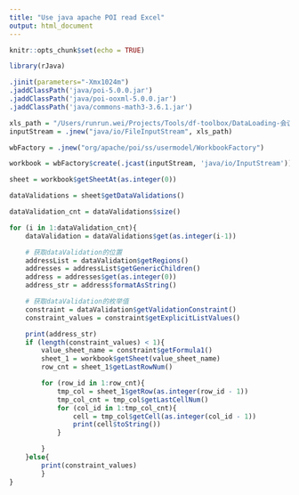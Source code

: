 ```yaml
---
title: "Use java apache POI read Excel"
output: html_document
---
```


```r
knitr::opts_chunk$set(echo = TRUE)
```


```r
library(rJava)
```

```r
.jinit(parameters="-Xmx1024m")
.jaddClassPath('java/poi-5.0.0.jar')
.jaddClassPath('java/poi-ooxml-5.0.0.jar')
.jaddClassPath('java/commons-math3-3.6.1.jar')

```

```r
xls_path = "/Users/runrun.wei/Projects/Tools/df-toolbox/DataLoading-会议与文档/Mock4新模板/5.09-Vendor Master-Company infomation-Supplier company import template.xls"
inputStream = .jnew("java/io/FileInputStream", xls_path)

wbFactory = .jnew("org/apache/poi/ss/usermodel/WorkbookFactory")

workbook = wbFactory$create(.jcast(inputStream, 'java/io/InputStream'))

sheet = workbook$getSheetAt(as.integer(0))

dataValidations = sheet$getDataValidations()
```

```r
dataValidation_cnt = dataValidations$size()

for (i in 1:dataValidation_cnt){
    dataValidation = dataValidations$get(as.integer(i-1))

    # 获取dataValidation的位置
    addressList = dataValidation$getRegions()
    addresses = addressList$getGenericChildren()
    address = addresses$get(as.integer(0))
    address_str = address$formatAsString()

    # 获取dataValidation的枚举值
    constraint = dataValidation$getValidationConstraint()
    constraint_values = constraint$getExplicitListValues()

    print(address_str)
    if (length(constraint_values) < 1){
        value_sheet_name = constraint$getFormula1()
        sheet_1 = workbook$getSheet(value_sheet_name)
        row_cnt = sheet_1$getLastRowNum()

        for (row_id in 1:row_cnt){
            tmp_col = sheet_1$getRow(as.integer(row_id - 1))
            tmp_col_cnt = tmp_col$getLastCellNum()
            for (col_id in 1:tmp_col_cnt){
                cell = tmp_col$getCell(as.integer(col_id - 1))
                print(cell$toString())
            }

        }
    }else{
        print(constraint_values)
        }
}
```
